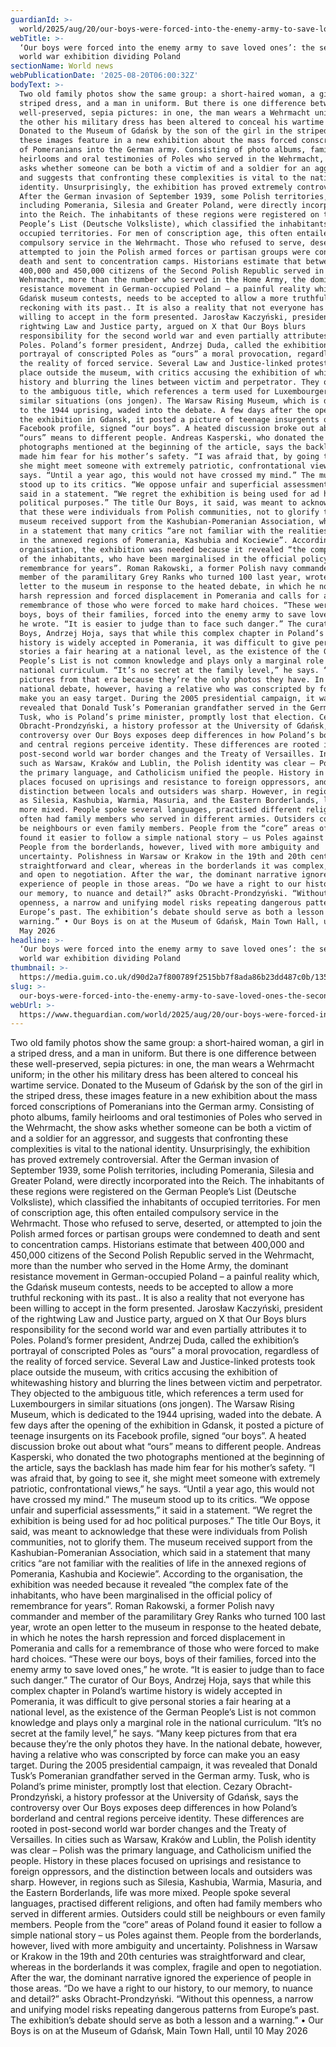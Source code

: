 ```yaml
---
guardianId: >-
  world/2025/aug/20/our-boys-were-forced-into-the-enemy-army-to-save-loved-ones-the-second-world-war-exhibition-dividing-poland
webTitle: >-
  ‘Our boys were forced into the enemy army to save loved ones’: the second
  world war exhibition dividing Poland
sectionName: World news
webPublicationDate: '2025-08-20T06:00:32Z'
bodyText: >-
  Two old family photos show the same group: a short-haired woman, a girl in a
  striped dress, and a man in uniform. But there is one difference between these
  well-preserved, sepia pictures: in one, the man wears a Wehrmacht uniform; in
  the other his military dress has been altered to conceal his wartime service.
  Donated to the Museum of Gdańsk by the son of the girl in the striped dress,
  these images feature in a new exhibition about the mass forced conscriptions
  of Pomeranians into the German army. Consisting of photo albums, family
  heirlooms and oral testimonies of Poles who served in the Wehrmacht, the show
  asks whether someone can be both a victim of and a soldier for an aggressor,
  and suggests that confronting these complexities is vital to the national
  identity. Unsurprisingly, the exhibition has proved extremely controversial.
  After the German invasion of September 1939, some Polish territories,
  including Pomerania, Silesia and Greater Poland, were directly incorporated
  into the Reich. The inhabitants of these regions were registered on the German
  People’s List (Deutsche Volksliste), which classified the inhabitants of
  occupied territories. For men of conscription age, this often entailed
  compulsory service in the Wehrmacht. Those who refused to serve, deserted, or
  attempted to join the Polish armed forces or partisan groups were condemned to
  death and sent to concentration camps. Historians estimate that between
  400,000 and 450,000 citizens of the Second Polish Republic served in the
  Wehrmacht, more than the number who served in the Home Army, the dominant
  resistance movement in German-occupied Poland – a painful reality which, the
  Gdańsk museum contests, needs to be accepted to allow a more truthful
  reckoning with its past.. It is also a reality that not everyone has been
  willing to accept in the form presented. Jarosław Kaczyński, president of the
  rightwing Law and Justice party, argued on X that Our Boys blurs
  responsibility for the second world war and even partially attributes it to
  Poles. Poland’s former president, Andrzej Duda, called the exhibition’s
  portrayal of conscripted Poles as “ours” a moral provocation, regardless of
  the reality of forced service. Several Law and Justice-linked protests took
  place outside the museum, with critics accusing the exhibition of whitewashing
  history and blurring the lines between victim and perpetrator. They objected
  to the ambiguous title, which references a term used for Luxembourgers in
  similar situations (ons jongen). The Warsaw Rising Museum, which is dedicated
  to the 1944 uprising, waded into the debate. A few days after the opening of
  the exhibition in Gdansk, it posted a picture of teenage insurgents on its
  Facebook profile, signed “our boys”. A heated discussion broke out about what
  “ours” means to different people. Andreas Kasperski, who donated the two
  photographs mentioned at the beginning of the article, says the backlash has
  made him fear for his mother’s safety. “I was afraid that, by going to see it,
  she might meet someone with extremely patriotic, confrontational views,” he
  says. “Until a year ago, this would not have crossed my mind.” The museum
  stood up to its critics. “We oppose unfair and superficial assessments,” it
  said in a statement. “We regret the exhibition is being used for ad hoc
  political purposes.” The title Our Boys, it said, was meant to acknowledge
  that these were individuals from Polish communities, not to glorify them. The
  museum received support from the Kashubian-Pomeranian Association, which said
  in a statement that many critics “are not familiar with the realities of life
  in the annexed regions of Pomerania, Kashubia and Kociewie”. According to the
  organisation, the exhibition was needed because it revealed “the complex fate
  of the inhabitants, who have been marginalised in the official policy of
  remembrance for years”. Roman Rakowski, a former Polish navy commander and
  member of the paramilitary Grey Ranks who turned 100 last year, wrote an open
  letter to the museum in response to the heated debate, in which he notes the
  harsh repression and forced displacement in Pomerania and calls for a
  remembrance of those who were forced to make hard choices. “These were our
  boys, boys of their families, forced into the enemy army to save loved ones,”
  he wrote. “It is easier to judge than to face such danger.” The curator of Our
  Boys, Andrzej Hoja, says that while this complex chapter in Poland’s wartime
  history is widely accepted in Pomerania, it was difficult to give personal
  stories a fair hearing at a national level, as the existence of the German
  People’s List is not common knowledge and plays only a marginal role in the
  national curriculum. “It’s no secret at the family level,” he says. “Many keep
  pictures from that era because they’re the only photos they have. In the
  national debate, however, having a relative who was conscripted by force can
  make you an easy target. During the 2005 presidential campaign, it was
  revealed that Donald Tusk’s Pomeranian grandfather served in the German army.
  Tusk, who is Poland’s prime minister, promptly lost that election. Cezary
  Obracht-Prondzyński, a history professor at the University of Gdańsk, says the
  controversy over Our Boys exposes deep differences in how Poland’s borderland
  and central regions perceive identity. These differences are rooted in
  post-second world war border changes and the Treaty of Versailles. In cities
  such as Warsaw, Kraków and Lublin, the Polish identity was clear – Polish was
  the primary language, and Catholicism unified the people. History in these
  places focused on uprisings and resistance to foreign oppressors, and the
  distinction between locals and outsiders was sharp. However, in regions such
  as Silesia, Kashubia, Warmia, Masuria, and the Eastern Borderlands, life was
  more mixed. People spoke several languages, practised different religions, and
  often had family members who served in different armies. Outsiders could still
  be neighbours or even family members. People from the “core” areas of Poland
  found it easier to follow a simple national story – us Poles against them.
  People from the borderlands, however, lived with more ambiguity and
  uncertainty. Polishness in Warsaw or Krakow in the 19th and 20th centuries was
  straightforward and clear, whereas in the borderlands it was complex, fragile
  and open to negotiation. After the war, the dominant narrative ignored the
  experience of people in those areas. “Do we have a right to our history, to
  our memory, to nuance and detail?” asks Obracht-Prondzyński. “Without this
  openness, a narrow and unifying model risks repeating dangerous patterns from
  Europe’s past. The exhibition’s debate should serve as both a lesson and a
  warning.” • Our Boys is on at the Museum of Gdańsk, Main Town Hall, until 10
  May 2026
headline: >-
  ‘Our boys were forced into the enemy army to save loved ones’: the second
  world war exhibition dividing Poland
thumbnail: >-
  https://media.guim.co.uk/d90d2a7f800789f2515bb7f8ada86b23dd487c0b/135_0_1705_1365/500.jpg
slug: >-
  our-boys-were-forced-into-the-enemy-army-to-save-loved-ones-the-second-world-war-exhibition-dividing-poland
webUrl: >-
  https://www.theguardian.com/world/2025/aug/20/our-boys-were-forced-into-the-enemy-army-to-save-loved-ones-the-second-world-war-exhibition-dividing-poland
---
```

Two old family photos show the same group: a short-haired woman, a girl in a striped dress, and a man in uniform. But there is one difference between these well-preserved, sepia pictures: in one, the man wears a Wehrmacht uniform; in the other his military dress has been altered to conceal his wartime service. Donated to the Museum of Gdańsk by the son of the girl in the striped dress, these images feature in a new exhibition about the mass forced conscriptions of Pomeranians into the German army. Consisting of photo albums, family heirlooms and oral testimonies of Poles who served in the Wehrmacht, the show asks whether someone can be both a victim of and a soldier for an aggressor, and suggests that confronting these complexities is vital to the national identity. Unsurprisingly, the exhibition has proved extremely controversial. After the German invasion of September 1939, some Polish territories, including Pomerania, Silesia and Greater Poland, were directly incorporated into the Reich. The inhabitants of these regions were registered on the German People’s List (Deutsche Volksliste), which classified the inhabitants of occupied territories. For men of conscription age, this often entailed compulsory service in the Wehrmacht. Those who refused to serve, deserted, or attempted to join the Polish armed forces or partisan groups were condemned to death and sent to concentration camps. Historians estimate that between 400,000 and 450,000 citizens of the Second Polish Republic served in the Wehrmacht, more than the number who served in the Home Army, the dominant resistance movement in German-occupied Poland – a painful reality which, the Gdańsk museum contests, needs to be accepted to allow a more truthful reckoning with its past.. It is also a reality that not everyone has been willing to accept in the form presented. Jarosław Kaczyński, president of the rightwing Law and Justice party, argued on X that Our Boys blurs responsibility for the second world war and even partially attributes it to Poles. Poland’s former president, Andrzej Duda, called the exhibition’s portrayal of conscripted Poles as “ours” a moral provocation, regardless of the reality of forced service. Several Law and Justice-linked protests took place outside the museum, with critics accusing the exhibition of whitewashing history and blurring the lines between victim and perpetrator. They objected to the ambiguous title, which references a term used for Luxembourgers in similar situations (ons jongen). The Warsaw Rising Museum, which is dedicated to the 1944 uprising, waded into the debate. A few days after the opening of the exhibition in Gdansk, it posted a picture of teenage insurgents on its Facebook profile, signed “our boys”. A heated discussion broke out about what “ours” means to different people. Andreas Kasperski, who donated the two photographs mentioned at the beginning of the article, says the backlash has made him fear for his mother’s safety. “I was afraid that, by going to see it, she might meet someone with extremely patriotic, confrontational views,” he says. “Until a year ago, this would not have crossed my mind.” The museum stood up to its critics. “We oppose unfair and superficial assessments,” it said in a statement. “We regret the exhibition is being used for ad hoc political purposes.” The title Our Boys, it said, was meant to acknowledge that these were individuals from Polish communities, not to glorify them. The museum received support from the Kashubian-Pomeranian Association, which said in a statement that many critics “are not familiar with the realities of life in the annexed regions of Pomerania, Kashubia and Kociewie”. According to the organisation, the exhibition was needed because it revealed “the complex fate of the inhabitants, who have been marginalised in the official policy of remembrance for years”. Roman Rakowski, a former Polish navy commander and member of the paramilitary Grey Ranks who turned 100 last year, wrote an open letter to the museum in response to the heated debate, in which he notes the harsh repression and forced displacement in Pomerania and calls for a remembrance of those who were forced to make hard choices. “These were our boys, boys of their families, forced into the enemy army to save loved ones,” he wrote. “It is easier to judge than to face such danger.” The curator of Our Boys, Andrzej Hoja, says that while this complex chapter in Poland’s wartime history is widely accepted in Pomerania, it was difficult to give personal stories a fair hearing at a national level, as the existence of the German People’s List is not common knowledge and plays only a marginal role in the national curriculum. “It’s no secret at the family level,” he says. “Many keep pictures from that era because they’re the only photos they have. In the national debate, however, having a relative who was conscripted by force can make you an easy target. During the 2005 presidential campaign, it was revealed that Donald Tusk’s Pomeranian grandfather served in the German army. Tusk, who is Poland’s prime minister, promptly lost that election. Cezary Obracht-Prondzyński, a history professor at the University of Gdańsk, says the controversy over Our Boys exposes deep differences in how Poland’s borderland and central regions perceive identity. These differences are rooted in post-second world war border changes and the Treaty of Versailles. In cities such as Warsaw, Kraków and Lublin, the Polish identity was clear – Polish was the primary language, and Catholicism unified the people. History in these places focused on uprisings and resistance to foreign oppressors, and the distinction between locals and outsiders was sharp. However, in regions such as Silesia, Kashubia, Warmia, Masuria, and the Eastern Borderlands, life was more mixed. People spoke several languages, practised different religions, and often had family members who served in different armies. Outsiders could still be neighbours or even family members. People from the “core” areas of Poland found it easier to follow a simple national story – us Poles against them. People from the borderlands, however, lived with more ambiguity and uncertainty. Polishness in Warsaw or Krakow in the 19th and 20th centuries was straightforward and clear, whereas in the borderlands it was complex, fragile and open to negotiation. After the war, the dominant narrative ignored the experience of people in those areas. “Do we have a right to our history, to our memory, to nuance and detail?” asks Obracht-Prondzyński. “Without this openness, a narrow and unifying model risks repeating dangerous patterns from Europe’s past. The exhibition’s debate should serve as both a lesson and a warning.” • Our Boys is on at the Museum of Gdańsk, Main Town Hall, until 10 May 2026

